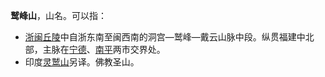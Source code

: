 '''鹫峰山'''，山名。可以指：
*[[浙闽丘陵|浙闽丘陵]]中自浙东南至闽西南的洞宫—鹫峰—戴云山脉中段。纵贯福建中北部，主脉在[[宁德|宁德]]、[[南平|南平]]两市交界处。
*印度[[灵鹫山_(印度)|灵鹫山]]另译。佛教圣山。

{{消歧義|J|Cat=三字消歧義}}